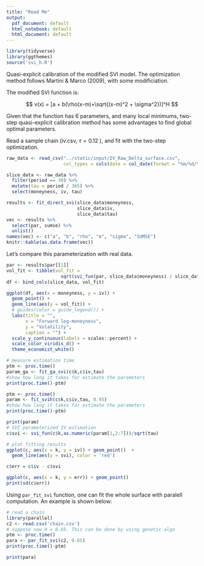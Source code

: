 ```yaml
---
title: "Read Me"
output:
  pdf_document: default
  html_notebook: default
  html_document: default
---
```

```r
library(tidyverse)
library(ggthemes)
source('svi_h.R')
```

Quasi-explicit calibration of the modified SVI model. The optimization method follows Martini & Marco (2009), with some modificiation. 

The modified SVI function is:

$$ v(x) = [a + b(\rho(x-m)+\sqrt{(x-m)^2 + \sigma^2})]^H
$$

Given that the function has 6 parameters, and many local minimums, two-step quasi-explicit calibration method has some  advantages to find global optimal parameters. 

Read a sample chain (iv.csv, $\tau = 0.12$ ), and fit with the two-step optimization.

```r
raw_data <- read_csv("../static/input/IV_Raw_Delta_surface.csv",
                     col_types = cols(date = col_date(format = "%m/%d/%Y")))

slice_data <- raw_data %>% 
  filter(period == 30) %>% 
  mutate(tau = period / 365) %>% 
  select(moneyness, iv, tau)

results <- fit_direct_svi(slice_data$moneyness, 
                          slice_data$iv, 
                          slice_data$tau)
vec <- results %>% 
  select(par, sumse) %>% 
  unlist()
names(vec) <- c("a", "b", "rho", "m", "sigma", "SUMSE")
knitr::kable(as.data.frame(vec))
```

Let's compare this parameterization with real data.

```r
par <- results$par[[1]]
vol_fit <- tibble(vol_fit = 
                    sqrt(svi_fun(par, slice_data$moneyness) / slice_data$tau))
df <- bind_cols(slice_data, vol_fit)

ggplot(df, aes(x = moneyness, y = iv)) + 
  geom_point() +
  geom_line(aes(y = vol_fit)) +
  # guides(color = guide_legend()) +
  labs(title = "",
       x = "Forward log-moneyness",
       y = "Volatility",
       caption = "") +
  scale_y_continuous(labels = scales::percent) +
  scale_color_viridis_d() +
  theme_economist_white()
```

```r
# measure estimation time
ptm <- proc.time()
param_ga <- fit_ga_svi(c$k,c$iv,tau)
#show how long it takes for estimate the parameters
print(proc.time()-ptm)
```

```r
ptm <- proc.time()
param <- fit_svih(c$k,c$iv,tau, 0.95)
#show how long it takes for estimate the parameters
print(proc.time()-ptm)

print(param)
# SVI parameterized IV estimation
c$svi <- svi_fun(c$k,as.numeric(param[1,2:7]))/sqrt(tau)

# plot fitting results
ggplot(c, aes(x = k, y = iv)) + geom_point()  + 
  geom_line(aes(y = svi), color = 'red')
```

```r
c$err = c$iv - c$svi

ggplot(c, aes(x = k, y = err)) + geom_point()
print(sd(c$err))
```
Using `par_fit_svi` function, one can fit the whole surface with paralell computation. An example is shown below:
```r
# read a chain
library(parallel)
c2 <- read.csv('chain.csv')
# suppose now H = 0.65. This can be done by using genetic algo
ptm <- proc.time()
para <- par_fit_svi(c2, 0.65)
print(proc.time()-ptm)

print(para)
```


